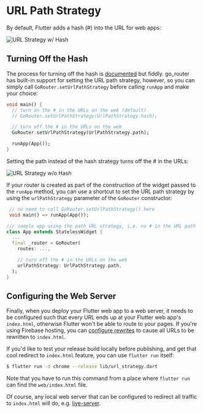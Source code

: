 # URL Path Strategy

By default, Flutter adds a hash (#) into the URL for web apps:

![URL Strategy w/ Hash](/images/url-strat-hash.png)

## Turning Off the Hash

The process for turning off the hash is
[documented](https://flutter.dev/docs/development/ui/navigation/url-strategies)
but fiddly. go_router has built-in support for setting the URL path strategy,
however, so you can simply call `GoRouter.setUrlPathStrategy` before calling
`runApp` and make your choice:

```dart
void main() {
  // turn on the # in the URLs on the web (default)
  // GoRouter.setUrlPathStrategy(UrlPathStrategy.hash);

  // turn off the # in the URLs on the web
  GoRouter.setUrlPathStrategy(UrlPathStrategy.path);

  runApp(App());
}
```

Setting the path instead of the hash strategy turns off the # in the URLs:

![URL Strategy w/o Hash](/images/url-strat-no-hash.png)

If your router is created as part of the construction of the widget passed to
the `runApp` method, you can use a shortcut to set the URL path strategy by
using the `urlPathStrategy` parameter of the `GoRouter` constructor:

```dart
 // no need to call GoRouter.setUrlPathStrategy() here
 void main() => runApp(App());

/// sample app using the path URL strategy, i.e. no # in the URL path
class App extends StatelessWidget {
  ...
  final _router = GoRouter(
    routes: ...,

    // turn off the # in the URLs on the web
    urlPathStrategy: UrlPathStrategy.path,
  );
}
```

## Configuring the Web Server

Finally, when you deploy your Flutter web app to a web server, it needs to be
configured such that every URL ends up at your Flutter web app's `index.html`,
otherwise Flutter won't be able to route to your pages. If you're using Firebase
hosting, you can [configure
rewrites](https://firebase.google.com/docs/hosting/full-config#rewrites) to
cause all URLs to be rewritten to `index.html`.

If you'd like to test your release build locally before publishing, and get that
cool redirect to `index.html` feature, you can use `flutter run` itself:

```sh
$ flutter run -d chrome --release lib/url_strategy.dart
```

Note that you have to run this command from a place where `flutter run` can find
the `web/index.html` file.

Of course, any local web server that can be configured to redirect all traffic
to `index.html` will do, e.g.
[live-server](https://www.npmjs.com/package/live-server).
